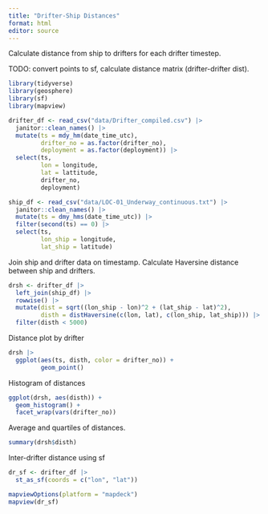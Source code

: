 ```yaml
---
title: "Drifter-Ship Distances"
format: html
editor: source
---
```


Calculate distance from ship to drifters for each drifter timestep.

TODO: convert points to sf, calculate distance matrix (drifter-drifter dist).

```r
library(tidyverse)
library(geosphere)
library(sf)
library(mapview)
```


```r
drifter_df <- read_csv("data/Drifter_compiled.csv") |> 
  janitor::clean_names() |> 
  mutate(ts = mdy_hm(date_time_utc),
         drifter_no = as.factor(drifter_no),
         deployment = as.factor(deployment)) |> 
  select(ts,
         lon = longitude,
         lat = lattitude,
         drifter_no,
         deployment)

ship_df <- read_csv("data/LOC-01_Underway_continuous.txt") |> 
  janitor::clean_names() |> 
  mutate(ts = dmy_hms(date_time_utc)) |> 
  filter(second(ts) == 0) |> 
  select(ts,
         lon_ship = longitude,
         lat_ship = latitude)
```

Join ship and drifter data on timestamp. Calculate Haversine distance between
ship and drifters.

```r
drsh <- drifter_df |> 
  left_join(ship_df) |> 
  rowwise() |> 
  mutate(dist = sqrt((lon_ship - lon)^2 + (lat_ship - lat)^2),
         disth = distHaversine(c(lon, lat), c(lon_ship, lat_ship))) |> 
  filter(disth < 5000)
```

Distance plot by drifter

```r
drsh |>
  ggplot(aes(ts, disth, color = drifter_no)) +
         geom_point()
```

Histogram of distances

```r
ggplot(drsh, aes(disth)) +
  geom_histogram() +
  facet_wrap(vars(drifter_no))
```

Average and quartiles of distances.

```r
summary(drsh$disth)
```

Inter-drifter distance using sf

```r
dr_sf <- drifter_df |> 
  st_as_sf(coords = c("lon", "lat"))
```

```r
mapviewOptions(platform = "mapdeck")
mapview(dr_sf)
```

